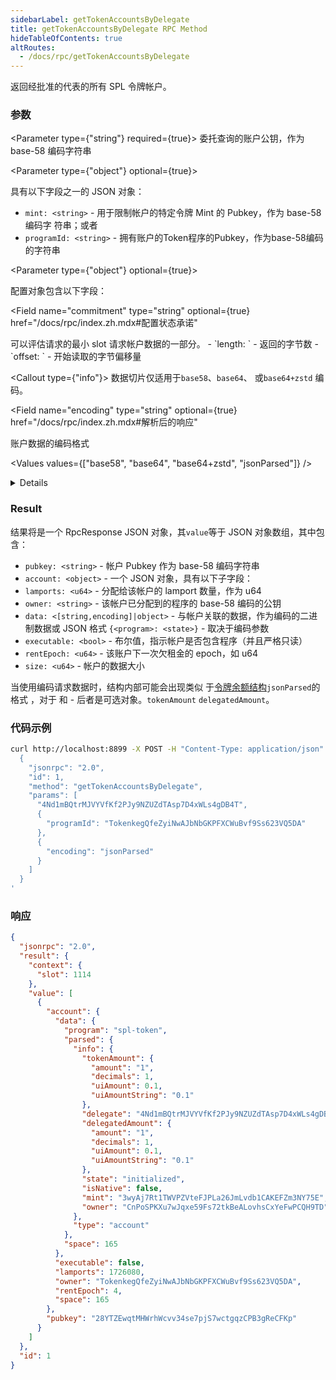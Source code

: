 ```yaml
---
sidebarLabel: getTokenAccountsByDelegate
title: getTokenAccountsByDelegate RPC Method
hideTableOfContents: true
altRoutes:
  - /docs/rpc/getTokenAccountsByDelegate
---
```


返回经批准的代表的所有 SPL 令牌帐户。

<DocSideBySide>

<DocLeftSide>

### 参数

<Parameter type={"string"} required={true}>
  委托查询的账户公钥，作为 base-58 编码字符串
</Parameter>

<Parameter type={"object"} optional={true}>

具有以下字段之一的 JSON 对象：

- `mint: <string>` - 用于限制帐户的特定令牌 Mint 的 Pubkey，作为 base-58 编码字
  符串；或者
- `programId: <string>` - 拥有账户的Token程序的Pubkey，作为base-58编码的字符串

</Parameter>

<Parameter type={"object"} optional={true}>

配置对象包含以下字段：

<Field
  name="commitment"
  type="string"
  optional={true}
  href="/docs/rpc/index.zh.mdx#配置状态承诺"
></Field>

<Field name="minContextSlot" type="number" optional={true}>
  可以评估请求的最小 slot
</Field>

<Field name="dataSlice" type="object" optional={true}>
  请求帐户数据的一部分。
- `length: <usize>` - 返回的字节数
- `offset: <usize>` - 开始读取的字节偏移量

<Callout type={"info"}>
  数据切片仅适用于`base58`、`base64`、 或`base64+zstd` 编码。
</Callout>

</Field>

<Field 
  name="encoding"
  type="string"
  optional={true}
  href="/docs/rpc/index.zh.mdx#解析后的响应"
>

账户数据的编码格式

<Values values={["base58", "base64", "base64+zstd", "jsonParsed"]} />

<details>

- `base58` 速度很慢并且帐户数据仅限于 129 字节以下。
- `base64` 将返回任意大小的帐户数据的 Base64 编码数据。
- `base64+zstd` [使用Zstandard](https://facebook.github.io/zstd/)压缩帐户数据 并
  对结果进行 base64 编码。
- `jsonParsed` 编码尝试使用特定于程序的状态解析器来返回更多人类可读且明确的帐户
  状态数据。
- 如果 `jsonParsed` 请求但无法找到解析器，则该字段将回退到`base64`编码，当data字
  段为 type 时可检测到`<string>`。

</details>

</Field>

</Parameter>

### Result

结果将是一个 RpcResponse JSON 对象，其`value`等于 JSON 对象数组，其中包含：

- `pubkey: <string>` - 帐户 Pubkey 作为 base-58 编码字符串
- `account: <object>` - 一个 JSON 对象，具有以下子字段：
- `lamports: <u64>` - 分配给该帐户的 lamport 数量，作为 u64
- `owner: <string>` - 该帐户已分配到的程序的 base-58 编码的公钥
- `data: <[string,encoding]|object>` - 与帐户关联的数据，作为编码的二进制数据或
  JSON 格式 `{<program>: <state>}` - 取决于编码参数
- `executable: <bool>` - 布尔值，指示帐户是否包含程序（并且严格只读）
- `rentEpoch: <u64>` - 该账户下一次欠租金的 epoch，如 u64
- `size: <u64>` - 帐户的数据大小

当使用编码请求数据时，结构内部可能会出现类似
于[令牌余额结构](/docs/rpc/json-structures.zh#代币余额)`jsonParsed`的格式 ，对于
和 - 后者是可选对象。`tokenAmount` `delegatedAmount`。

</DocLeftSide>

<DocRightSide>

### 代码示例

```bash
curl http://localhost:8899 -X POST -H "Content-Type: application/json" -d '
  {
    "jsonrpc": "2.0",
    "id": 1,
    "method": "getTokenAccountsByDelegate",
    "params": [
      "4Nd1mBQtrMJVYVfKf2PJy9NZUZdTAsp7D4xWLs4gDB4T",
      {
        "programId": "TokenkegQfeZyiNwAJbNbGKPFXCWuBvf9Ss623VQ5DA"
      },
      {
        "encoding": "jsonParsed"
      }
    ]
  }
'
```

### 响应

```json
{
  "jsonrpc": "2.0",
  "result": {
    "context": {
      "slot": 1114
    },
    "value": [
      {
        "account": {
          "data": {
            "program": "spl-token",
            "parsed": {
              "info": {
                "tokenAmount": {
                  "amount": "1",
                  "decimals": 1,
                  "uiAmount": 0.1,
                  "uiAmountString": "0.1"
                },
                "delegate": "4Nd1mBQtrMJVYVfKf2PJy9NZUZdTAsp7D4xWLs4gDB4T",
                "delegatedAmount": {
                  "amount": "1",
                  "decimals": 1,
                  "uiAmount": 0.1,
                  "uiAmountString": "0.1"
                },
                "state": "initialized",
                "isNative": false,
                "mint": "3wyAj7Rt1TWVPZVteFJPLa26JmLvdb1CAKEFZm3NY75E",
                "owner": "CnPoSPKXu7wJqxe59Fs72tkBeALovhsCxYeFwPCQH9TD"
              },
              "type": "account"
            },
            "space": 165
          },
          "executable": false,
          "lamports": 1726080,
          "owner": "TokenkegQfeZyiNwAJbNbGKPFXCWuBvf9Ss623VQ5DA",
          "rentEpoch": 4,
          "space": 165
        },
        "pubkey": "28YTZEwqtMHWrhWcvv34se7pjS7wctgqzCPB3gReCFKp"
      }
    ]
  },
  "id": 1
}
```

</DocRightSide>
</DocSideBySide>
